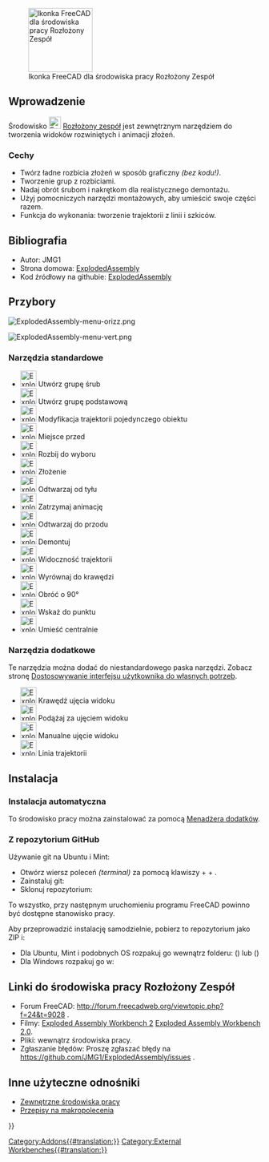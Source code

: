 <languages/>

[[File:ExplodedAssembly_workbench_icon.svg|thumb|128px|Ikonka FreeCAD dla środowiska pracy Rozłożony Zespół]]

{{TOCright}}

<span id="Introduction"></span>
==Wprowadzenie==

Środowisko [[File:ExplodedAssembly_workbench_icon.svg|24px]] [[ExplodedAssembly_Workbench/pl|Rozłożony zespół]] jest zewnętrznym narzędziem do tworzenia widoków rozwiniętych i animacji złożeń.

<span id="Features"></span>
===Cechy===

* Twórz ładne rozbicia złożeń w sposób graficzny ''(bez kodu!)''.
* Tworzenie grup z rozbiciami.
* Nadaj obrót śrubom i nakrętkom dla realistycznego demontażu.
* Użyj pomocniczych narzędzi montażowych, aby umieścić swoje części razem.
* Funkcja do wykonania: tworzenie trajektorii z linii i szkiców.

<span id="References"></span>
==Bibliografia==

* Autor: JMG1
* Strona domowa: [https://github.com/JMG1/ExplodedAssembly ExplodedAssembly]
* Kod źródłowy na githubie: [https://github.com/JMG1/ExplodedAssembly ExplodedAssembly]

<span id="Tools"></span>
==Przybory==

[[Image:ExplodedAssembly-menu-orizz.png]]
{{Caption|Pasek narzędzi}}

[[Image:ExplodedAssembly-menu-vert.png]]
{{Caption|Menu}}

<span id="Standard_tools"></span>
===Narzędzia standardowe===

* [[Image:ExplodedAssembly_CreateBoltGroup.png|32px]] Utwórz grupę śrub
* [[Image:ExplodedAssembly_CreateSimpleGroup.png|32px]] Utwórz grupę podstawową
* [[Image:ExplodedAssembly_ModifyIndividualObjectTrajectory.png|32px]] Modyfikacja trajektorii pojedynczego obiektu
* [[Image:ExplodedAssembly_PlaceBefore.png|32px]] Miejsce przed
* [[Image:ExplodedAssembly_ExplodeToSelection.png|32px]] Rozbij do wyboru
* [[Image:ExplodedAssembly_Assemble.png|32px]] Złożenie
* [[Image:ExplodedAssembly_PlayBackwards.png|32px]] Odtwarzaj od tyłu
* [[Image:ExplodedAssembly_StopAnimation.png|32px]] Zatrzymaj animację
* [[Image:ExplodedAssembly_PlayForward.png|32px]] Odtwarzaj do przodu
* [[Image:ExplodedAssembly_Disassemble.png|32px]] Demontuj
* [[Image:ExplodedAssembly_TrajectoryVisibility.png|32px]] Widoczność trajektorii
* [[Image:ExplodedAssembly_AlignToEdge.png|32px]] Wyrównaj do krawędzi
* [[Image:ExplodedAssembly_Rotate90.png|32px]] Obróć o 90°
* [[Image:ExplodedAssembly_PoinToPoint.png|32px]] Wskaż do punktu
* [[Image:ExplodedAssembly_PlaceConcentrically.png|32px]] Umieść centralnie

<span id="Additional_tools"></span>
===Narzędzia dodatkowe===

Te narzędzia można dodać do niestandardowego paska narzędzi. Zobacz stronę [[Interface_Customization/pl|Dostosowywanie interfejsu użytkownika do własnych potrzeb]].

* [[Image:ExplodedAssembly_AnimationCameraEdge.png|32px]] Krawędź ujęcia widoku
* [[Image:ExplodedAssembly_AnimationCameraFollow.png|32px]] Podążaj za ujęciem widoku
* [[Image:ExplodedAssembly_AnimationCameraManual.png|32px]] Manualne ujęcie widoku
* [[Image:ExplodedAssembly_WireTrajectory.png|32px]] Linia trajektorii

<span id="Installation"></span>
==Instalacja==

<span id="Automatic_installation"></span>
===Instalacja automatyczna===

To środowisko pracy można zainstalować za pomocą [[Std_AddonMgr/pl|Menadżera dodatków]].

<span id="From_GitHub"></span>
===Z repozytorium GitHub===

Używanie git na Ubuntu i Mint:
* Otwórz wiersz poleceń ''(terminal)'' za pomocą klawiszy {{KEY|Ctrl}} + {{KEY|Alt}} + {{KEY|t}}.
* Zainstaluj git: {{Incode|sudo apt-get install git}}
* Sklonuj repozytorium: {{Incode|<nowiki>git clone https://github.com/JMG1/ExplodedAssembly ~/.FreeCAD/Mod/ExplodedAssembly</nowiki>}}

To wszystko, przy następnym uruchomieniu programu FreeCAD powinno być dostępne stanowisko pracy.

Aby przeprowadzić instalację samodzielnie, pobierz to repozytorium jako ZIP i:
* Dla Ubuntu, Mint i podobnych OS rozpakuj go wewnątrz folderu: {{FileName|/home/username/.local/share/FreeCAD/Mod}} ({{VersionPlus|0.20}}) lub {{FileName|/home/username/.FreeCAD/Mod}} ({{VersionMinus/pl|0.19}})
* Dla Windows rozpakuj go w: {{FileName|C:\Users\twoja_nazwa_użytkownika\AppData\Roaming\FreeCAD\Mod}}

<span id="Links_to_ExplodedAssembly_Workbench"></span>
==Linki do środowiska pracy Rozłożony Zespół==

<div class="mw-translate-fuzzy">
* Forum FreeCAD: http://forum.freecadweb.org/viewtopic.php?f=24&t=9028 .
* Filmy: [https://www.youtube.com/watch?v=lzYR7I2h7KQ Exploded Assembly Workbench 2] [https://www.youtube.com/watch?v=t72qdG772Q8&feature=youtu.be Exploded Assembly Workbench 2.0].
* Pliki: wewnątrz środowiska pracy.
* Zgłaszanie błędów: Proszę zgłaszać błędy na https://github.com/JMG1/ExplodedAssembly/issues .
</div>

<span id="Other_useful_links"></span>
==Inne użyteczne odnośniki==

* [[External_workbenches/pl|Zewnętrzne środowiska pracy]]
* [[Macros_recipes/pl|Przepisy na makropolecenia]]


{{Userdocnavi{{#translation:}}}}
[[Category:Addons{{#translation:}}]]
[[Category:External Workbenches{{#translation:}}]]